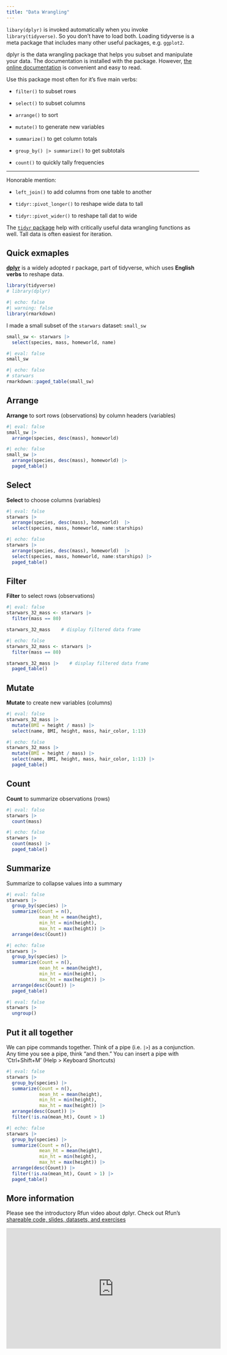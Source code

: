 ```yaml
---
title: "Data Wrangling"
---
```


`libary(dplyr)` is invoked automatically when you invoke `library(tidyverse)`. So you don't have to load both.  Loading tidyverse is a meta package that includes many other useful packages, e.g. `ggplot2`.

dplyr is the data wrangling package that helps you subset and manipulate your data. The documentation is installed with the package.  However, [the online documentation](https://dplyr.tidyverse.org/) is convenient and easy to read.

Use this package most often for it's five main verbs:

-   `filter()` to subset rows

-   `select()` to subset columns

-   `arrange()` to sort

-   `mutate()` to generate new variables

-   `summarize()` to get column totals

-   `group_by() |> summarize()` to get subtotals

-   `count()` to quickly tally frequencies

***

Honorable mention:


-   `left_join()` to add columns from one table to another

-   `tidyr::pivot_longer()` to reshape wide data to tall

-   `tidyr::pivot_wider()` to reshape tall dat to wide

The [`tidyr` package](https://tidyr.tidyverse.org/) help with critically useful data wrangling functions as well.  Tall data is often easiest for iteration.

## Quick exmaples

**[dplyr](http://dplyr.tidyverse.org/)** is a widely adopted r package, part of tidyverse, which uses **English verbs** to reshape data.

```r
library(tidyverse)
# library(dplyr)
```
```r
#| echo: false
#| warning: false
library(rmarkdown)
```


I made a small subset of the `starwars` dataset:  `small_sw`

```r

small_sw <- starwars |>  
  select(species, mass, homeworld, name)
```

```r
#| eval: false
small_sw
```

```r
#| echo: false
# starwars
rmarkdown::paged_table(small_sw)
```


## Arrange


**Arrange** to sort rows (observations) by column headers (variables)

```r
#| eval: false
small_sw |>  
  arrange(species, desc(mass), homeworld)
```
```r
#| echo: false
small_sw |>  
  arrange(species, desc(mass), homeworld) |> 
  paged_table()
```

## Select

**Select** to choose columns (variables)

```r
#| eval: false
starwars |> 
  arrange(species, desc(mass), homeworld)  |>  
  select(species, mass, homeworld, name:starships)
```
```r
#| echo: false
starwars |> 
  arrange(species, desc(mass), homeworld)  |>  
  select(species, mass, homeworld, name:starships) |> 
  paged_table()
```


## Filter

**Filter** to select rows (observations)

```r
#| eval: false
starwars_32_mass <- starwars |> 
  filter(mass == 80)

starwars_32_mass    # display filtered data frame

```
```r
#| echo: false
starwars_32_mass <- starwars |> 
  filter(mass == 80)

starwars_32_mass |>    # display filtered data frame
  paged_table()

```

## Mutate

**Mutate** to create new variables (columns) 

```r
#| eval: false
starwars_32_mass |> 
  mutate(BMI = height / mass) |> 
  select(name, BMI, height, mass, hair_color, 1:13)
```
```r
#| echo: false
starwars_32_mass |> 
  mutate(BMI = height / mass) |> 
  select(name, BMI, height, mass, hair_color, 1:13) |> 
  paged_table()
```

## Count

**Count** to summarize observations (rows)

```r
#| eval: false
starwars |> 
  count(mass)
```
```r
#| echo: false
starwars |> 
  count(mass) |> 
  paged_table()
```

## Summarize
Summarize to collapse values into a summary

```r
#| eval: false
starwars |> 
  group_by(species) |> 
  summarize(Count = n(), 
            mean_ht = mean(height), 
            min_ht = min(height), 
            max_ht = max(height)) |> 
  arrange(desc(Count))
```
```r
#| echo: false
starwars |> 
  group_by(species) |> 
  summarize(Count = n(), 
            mean_ht = mean(height), 
            min_ht = min(height), 
            max_ht = max(height)) |> 
  arrange(desc(Count)) |> 
  paged_table()
```

```r
#| eval: false
starwars |> 
  ungroup()
```


## Put it all together

We can pipe commands together.  Think of a pipe (i.e. `|>`) as a conjunction.  Any time you see a pipe, think "and then."  You can insert a pipe with 'Ctrl+Shift+M' (Help > Keyboard Shortcuts)

```r
#| eval: false
starwars |> 
  group_by(species) |> 
  summarize(Count = n(), 
            mean_ht = mean(height), 
            min_ht = min(height), 
            max_ht = max(height)) |> 
  arrange(desc(Count)) |> 
  filter(!is.na(mean_ht), Count > 1)
```
```r
#| echo: false
starwars |> 
  group_by(species) |> 
  summarize(Count = n(), 
            mean_ht = mean(height), 
            min_ht = min(height), 
            max_ht = max(height)) |> 
  arrange(desc(Count)) |> 
  filter(!is.na(mean_ht), Count > 1) |> 
  paged_table()
```


## More information

Please see the introductory Rfun video about dplyr. Check out Rfun's [shareable code, slides, datasets, and exercises](https://rfun.library.duke.edu/portfolio/r_flipped/)

<iframe width="560" height="315" src="https://www.youtube.com/embed/PGSXf-NMWVg" title="YouTube video player" frameborder="0" allow="accelerometer; autoplay; clipboard-write; encrypted-media; gyroscope; picture-in-picture" allowfullscreen></iframe>


